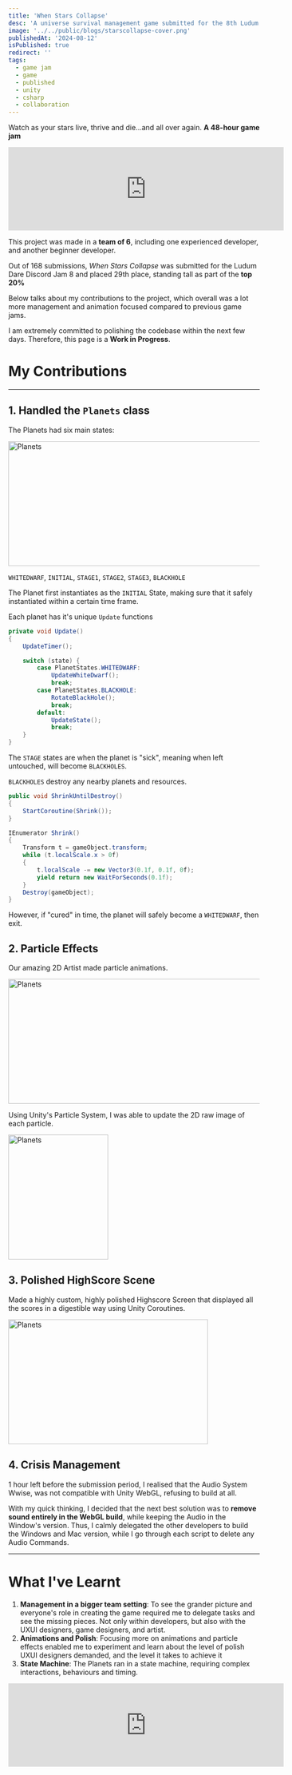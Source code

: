 ```yaml
---
title: 'When Stars Collapse'
desc: 'A universe survival management game submitted for the 8th Ludum Dare Discord Jam.'
image: '../../public/blogs/starscollapse-cover.png'
publishedAt: '2024-08-12'
isPublished: true
redirect: ''
tags:
  - game jam
  - game
  - published
  - unity
  - csharp
  - collaboration
---
```


Watch as your stars live, thrive and die...and all over again. **A 48-hour game jam**

<iframe
	frameborder='0'
	src='https://itch.io/embed/2890438?bg_color=4e3a3a&amp;fg_color=f6cabc&amp;border_color=181017'
	width='552'
	height='167'>
	<a href='https://megaletan.itch.io/when-stars-collapse'>
		When Stars Collapse by megaletan, Nick_MC, luneatic-art, Raphaele Guillemot,
		Cog, thomasbrownnn
	</a>
</iframe>

<Tag
	link='https://github.com/raphaeleg/WhenStarsCollapse'
	name='GitHub Source Code'
	isNewPage={true}
/>

This project was made in a **team of 6**, including one experienced developer, and another beginner developer.

Out of 168 submissions, _When Stars Collapse_ was submitted for the Ludum Dare Discord Jam 8 and placed 29th place, standing tall as part of the **top 20%**

Below talks about my contributions to the project, which overall was a lot more management and animation focused compared to previous game jams.

I am extremely committed to polishing the codebase within the next few days. Therefore, this page is a **Work in Progress**.

# My Contributions

---

## 1. Handled the `Planets` class

The Planets had six main states:

<Image
	src='/blogs/starscollapse-planets.png'
	width='600'
	height='250'
	alt='Planets'
	sizes='100vw'
/>

`WHITEDWARF`, `INITIAL`, `STAGE1`, `STAGE2`, `STAGE3`, `BLACKHOLE`

The Planet first instantiates as the `INITIAL` State, making sure that it safely instantiated within a certain time frame.

Each planet has it's unique `Update` functions

```cs
private void Update()
{
	UpdateTimer();

	switch (state) {
		case PlanetStates.WHITEDWARF:
			UpdateWhiteDwarf();
			break;
		case PlanetStates.BLACKHOLE:
			RotateBlackHole();
			break;
		default:
			UpdateState();
			break;
	}
}
```

The `STAGE` states are when the planet is "sick", meaning when left untouched, will become `BLACKHOLES`.

`BLACKHOLES` destroy any nearby planets and resources.

```cs caption="Animation process of being destroyed"
public void ShrinkUntilDestroy()
{
	StartCoroutine(Shrink());
}

IEnumerator Shrink()
{
	Transform t = gameObject.transform;
	while (t.localScale.x > 0f)
	{
		t.localScale -= new Vector3(0.1f, 0.1f, 0f);
		yield return new WaitForSeconds(0.1f);
	}
	Destroy(gameObject);
}
```

However, if "cured" in time, the planet will safely become a `WHITEDWARF`, then exit.

## 2. Particle Effects

Our amazing 2D Artist made particle animations.

<Image
	src='/blogs/starscollapse-SicknessParticle_Green.png'
	width='600'
	height='250'
	alt='Planets'
	sizes='100vw'
/>

Using Unity's Particle System, I was able to update the 2D raw image of each particle.

<Image
	src='/blogs/starscollapse-greensick.gif'
	width='200'
	height='250'
	alt='Planets'
	sizes='100vw'
/>

## 3. Polished HighScore Scene

Made a highly custom, highly polished Highscore Screen that displayed all the scores in a digestible way using Unity Coroutines.

<Image
	src='/blogs/starscollapse-highscore.gif'
	width='400'
	height='250'
	alt='Planets'
	sizes='100vw'
/>

## 4. Crisis Management

1 hour left before the submission period, I realised that the Audio System Wwise, was not compatible with Unity WebGL, refusing to build at all.

With my quick thinking, I decided that the next best solution was to **remove sound entirely in the WebGL build**, while keeping the Audio in the Window's version. Thus, I calmly delegated the other developers to build the Windows and Mac version, while I go through each script to delete any Audio Commands.

---

# What I've Learnt

1. **Management in a bigger team setting**: To see the grander picture and everyone's role in creating the game required me to delegate tasks and see the missing pieces. Not only within developers, but also with the UXUI designers, game designers, and artist.
2. **Animations and Polish**: Focusing more on animations and particle effects enabled me to experiment and learn about the level of polish UXUI designers demanded, and the level it takes to achieve it
3. **State Machine**: The Planets ran in a state machine, requiring complex interactions, behaviours and timing.

<iframe
	frameborder='0'
	src='https://itch.io/embed/2890438?bg_color=4e3a3a&amp;fg_color=f6cabc&amp;border_color=181017'
	width='552'
	height='167'>
	<a href='https://megaletan.itch.io/when-stars-collapse'>
		When Stars Collapse by megaletan, Nick_MC, luneatic-art, Raphaele Guillemot,
		Cog, thomasbrownnn
	</a>
</iframe>

<Tag
	link='https://github.com/raphaeleg/WhenStarsCollapse'
	name='GitHub Source Code'
	isNewPage={true}
/>
